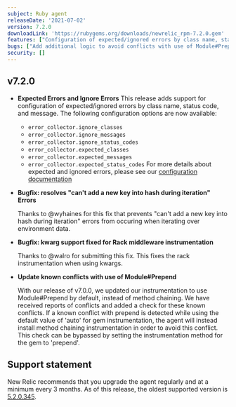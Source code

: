 ```yaml
---
subject: Ruby agent
releaseDate: '2021-07-02'
version: 7.2.0
downloadLink: 'https://rubygems.org/downloads/newrelic_rpm-7.2.0.gem'
features: ["Configuration of expected/ignored errors by class name, status code, and message now avaliable"]
bugs: ["Add additional logic to avoid conflicts with use of Module#Prepend", "kwarg support fixed for Rack middleware instrumentation"]
security: []
---
```


## v7.2.0

* **Expected Errors and Ignore Errors**
  This release adds support for configuration of expected/ignored errors by class name, status code, and message. The following configuration options are now available:
  * `error_collector.ignore_classes`
  * `error_collector.ignore_messages`
  * `error_collector.ignore_status_codes`
  * `error_collector.expected_classes`
  * `error_collector.expected_messages`
  * `error_collector.expected_status_codes`
    For more details about expected and ignored errors, please see our [configuration documentation](https://docs.newrelic.com/docs/agents/ruby-agent/configuration/)

* **Bugfix: resolves "can't add a new key into hash during iteration" Errors**

  Thanks to @wyhaines for this fix that prevents "can't add a new key into hash during iteration" errors from occuring when iterating over environment data.

* **Bugfix: kwarg support fixed for Rack middleware instrumentation**

  Thanks to @walro for submitting this fix. This fixes the rack instrumentation when using kwargs.

* **Update known conflicts with use of Module#Prepend**

  With our release of v7.0.0, we updated our instrumentation to use Module#Prepend by default, instead of method chaining. We have received reports of conflicts and added a check for these known conflicts. If a known conflict with prepend is detected while using the default value of 'auto' for gem instrumentation, the agent will instead install method chaining instrumentation in order to avoid this conflict. This check can be bypassed by setting the instrumentation method for the gem to 'prepend'.

## Support statement

New Relic recommends that you upgrade the agent regularly and at a minimum every 3 months. As of this release, the oldest supported version is [5.2.0.345](https://docs.newrelic.com/docs/release-notes/agent-release-notes/ruby-release-notes/ruby-agent-520345).
